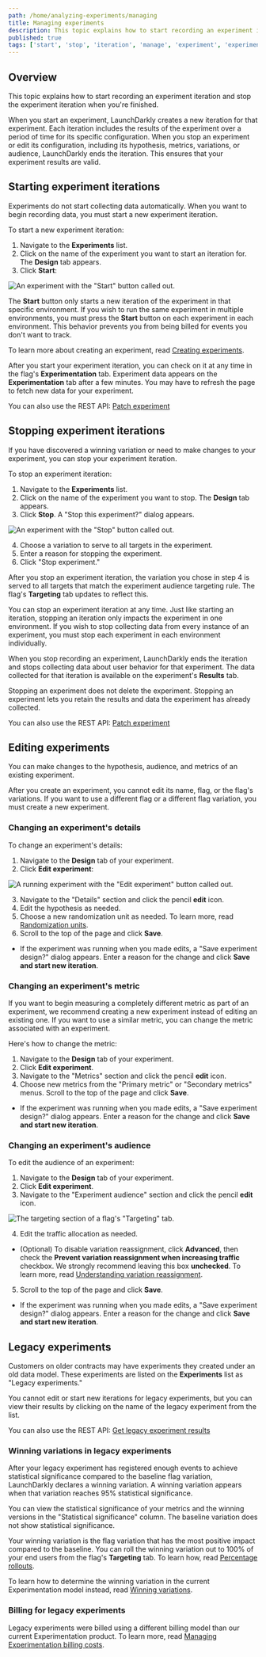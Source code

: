 ```yaml
---
path: /home/analyzing-experiments/managing
title: Managing experiments
description: This topic explains how to start recording an experiment iteration and stop the experiment iteration when you're finished.
published: true
tags: ['start', 'stop', 'iteration', 'manage', 'experiment', 'experimentation', 'enterprise']
---
```


## Overview

This topic explains how to start recording an experiment iteration and stop the experiment iteration when you're finished.

When you start an experiment, LaunchDarkly creates a new iteration for that experiment. Each iteration includes the results of the experiment over a period of time for its specific configuration. When you stop an experiment or edit its configuration, including its hypothesis, metrics, variations, or audience, LaunchDarkly ends the iteration. This ensures that your experiment results are valid.

## Starting experiment iterations

Experiments do not start collecting data automatically. When you want to begin recording data, you must start a new experiment iteration.

To start a new experiment iteration:

1. Navigate to the **Experiments** list.
2. Click on the name of the experiment you want to start an iteration for. The **Design** tab appears.
3. Click **Start**:

![An experiment with the "Start" button called out.](experiment-details-start-callout.png)

The **Start** button only starts a new iteration of the experiment in that specific environment. If you wish to run the same experiment in multiple environments, you must press the **Start** button on each experiment in each environment. This behavior prevents you from being billed for events you don't want to track.

To learn more about creating an experiment, read [Creating experiments](/home/creating-experiments).

After you start your experiment iteration, you can check on it at any time in the flag's **Experimentation** tab. Experiment data appears on the **Experimentation** tab after a few minutes. You may have to refresh the page to fetch new data for your experiment.

<LearnMore>

You can also use the REST API: [Patch experiment](https://apidocs.launchdarkly.com/tag/Experiments-(beta)#operation/patchExperiment)

</LearnMore>

## Stopping experiment iterations

If you have discovered a winning variation or need to make changes to your experiment, you can stop your experiment iteration.

To stop an experiment iteration:

1. Navigate to the **Experiments** list.
2. Click on the name of the experiment you want to stop. The **Design** tab appears.
3. Click **Stop**. A "Stop this experiment?" dialog appears.

![An experiment with the "Stop" button called out.](experiment-stop-callout.png)

4. Choose a variation to serve to all targets in the experiment.
5. Enter a reason for stopping the experiment.
6. Click "Stop experiment."

After you stop an experiment iteration, the variation you chose in step 4 is served to all targets that match the experiment audience targeting rule. The flag's **Targeting** tab updates to reflect this.

You can stop an experiment iteration at any time. Just like starting an iteration, stopping an iteration only impacts the experiment in one environment. If you wish to stop collecting data from every instance of an experiment, you must stop each experiment in each environment individually.

When you stop recording an experiment, LaunchDarkly ends the iteration and stops collecting data about user behavior for that experiment. The data collected for that iteration is available on the experiment's **Results** tab.

Stopping an experiment does not delete the experiment. Stopping an experiment lets you retain the results and data the experiment has already collected.

<LearnMore>

You can also use the REST API: [Patch experiment](https://apidocs.launchdarkly.com/tag/Experiments-(beta)#operation/patchExperiment)

</LearnMore>

## Editing experiments

You can make changes to the hypothesis, audience, and metrics of an existing experiment.

After you create an experiment, you cannot edit its name, flag, or the flag's variations. If you want to use a different flag or a different flag variation, you must create a new experiment.

### Changing an experiment's details

To change an experiment's details:

1. Navigate to the **Design** tab of your experiment.
2. Click **Edit experiment**:

![A running experiment with the "Edit experiment" button called out.](experiment-edit-callout.png)

3. Navigate to the "Details" section and click the pencil **edit** icon.
4. Edit the hypothesis as needed.
5. Choose a new randomization unit as needed. To learn more, read [Randomization units](/home/creating-experiments/allocation#randomization-units).
6. Scroll to the top of the page and click **Save**.
  - If the experiment was running when you made edits, a "Save experiment design?" dialog appears. Enter a reason for the change and click **Save and start new iteration**.

### Changing an experiment's metric

If you want to begin measuring a completely different metric as part of an experiment, we recommend creating a new experiment instead of editing an existing one. If you want to use a similar metric, you can change the metric associated with an experiment.

Here's how to change the metric:

1. Navigate to the **Design** tab of your experiment.
2. Click **Edit experiment**.
3. Navigate to the "Metrics" section and click the pencil **edit** icon.
4. Choose new metrics from the "Primary metric" or "Secondary metrics" menus.
Scroll to the top of the page and click **Save**.
  - If the experiment was running when you made edits, a "Save experiment design?" dialog appears. Enter a reason for the change and click **Save and start new iteration**.

### Changing an experiment's audience

To edit the audience of an experiment:

1. Navigate to the **Design** tab of your experiment.
2. Click **Edit experiment**.
3. Navigate to the "Experiment audience" section and click the pencil **edit** icon.

![The targeting section of a flag's "Targeting" tab.](experiment-flag-targeting-tab.png)

4. Edit the traffic allocation as needed.
  - (Optional) To disable variation reassignment, click **Advanced**, then check the **Prevent variation reassignment when increasing traffic** checkbox. We strongly recommend leaving this box **unchecked**. To learn more, read [Understanding variation reassignment](/home/creating-experiments/allocation#understanding-variation-reassignment).
5. Scroll to the top of the page and click **Save**.
  - If the experiment was running when you made edits, a "Save experiment design?" dialog appears. Enter a reason for the change and click **Save and start new iteration**.

## Legacy experiments

Customers on older contracts may have experiments they created under an old data model. These experiments are listed on the **Experiments** list as "Legacy experiments."

You cannot edit or start new iterations for legacy experiments, but you can view their results by clicking on the name of the legacy experiment from the list.

<LearnMore>

You can also use the REST API: [Get legacy experiment results](https://apidocs.launchdarkly.com/tag/Experiments-(beta)#operation/getLegacyExperimentResults)

</LearnMore>

### Winning variations in legacy experiments

After your legacy experiment has registered enough events to achieve statistical significance compared to the baseline flag variation, LaunchDarkly declares a winning variation. A winning variation appears when that variation reaches 95% statistical significance.

You can view the statistical significance of your metrics and the winning versions in the "Statistical significance" column. The baseline variation does not show statistical significance.

Your winning variation is the flag variation that has the most positive impact compared to the baseline. You can roll the winning variation out to 100% of your end users from the flag's **Targeting** tab. To learn how, read [Percentage rollouts](/home/flags/rollouts).

To learn how to determine the winning variation in the current Experimentation model instead, read [Winning variations](/home/analyzing-experiments/winning-variation).

### Billing for legacy experiments

Legacy experiments were billed using a different billing model than our current Experimentation product. To learn more, read [Managing Experimentation billing costs](/home/about-experimentation/events#managing-experimentation-billing-costs).
